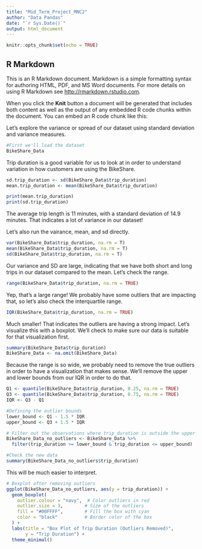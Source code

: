 ```yaml
---
title: "Mid_Term_Project_MNC2"
author: "Data Pandas"
date: "`r Sys.Date()`"
output: html_document
---
```


```r
knitr::opts_chunk$set(echo = TRUE)
```

## R Markdown

This is an R Markdown document. Markdown is a simple formatting syntax for authoring HTML, PDF, and MS Word documents. For more details on using R Markdown see <http://rmarkdown.rstudio.com>.

When you click the **Knit** button a document will be generated that includes both content as well as the output of any embedded R code chunks within the document. You can embed an R code chunk like this:

Let's explore the variance or spread of our dataset using standard deviation and variance measures. 
```r
#First we'll load the dataset
BikeShare_Data
```
Trip duration is a good variable for us to look at in order to understand variation in how customers are using the BikeShare.

```r
sd.trip_duration <- sd(BikeShare_Data$trip_duration)
mean.trip_duration <- mean(BikeShare_Data$trip_duration)

print(mean.trip_duration)
print(sd.trip_duration)

```

The average trip length is 11 minutes, with a standard deviation of 14.9 minutes. That indicates a lot of variance in our dataset!

Let's also run the vairance, mean, and sd directly.

```r
var(BikeShare_Data$trip_duration, na.rm = T)
mean(BikeShare_Data$trip_duration, na.rm = T)
sd(BikeShare_Data$trip_duration, na.rm = T)
```

Our variance and SD are large, indicating that we have both short and long trips in our dataset compared to the mean. Let's check the range.

```r
range(BikeShare_Data$trip_duration, na.rm = TRUE)

```

Yep, that's a large range! We probably have some outliers that are impacting that, so let's also check the interquartile range. 

```r
IQR(BikeShare_Data$trip_duration, na.rm = TRUE)
```

Much smaller! That indicates the outliers are having a strong impact. Let's visualize this with a boxplot. We'll check to make sure our data is suitable for that visualization first.

```r
summary(BikeShare_Data$trip_duration)
BikeShare_Data <- na.omit(BikeShare_Data)
```

Because the range is so wide, we probably need to remove the true outliers in order to have a visualization that makes sense. We'll remove the upper and lower bounds from our IQR in order to do that. 
```r

Q1 <- quantile(BikeShare_Data$trip_duration, 0.25, na.rm = TRUE)
Q3 <- quantile(BikeShare_Data$trip_duration, 0.75, na.rm = TRUE)
IQR <- Q3 - Q1

#Defining the outlier bounds
lower_bound <- Q1 - 1.5 * IQR
upper_bound <- Q3 + 1.5 * IQR

# Filter out the observations where trip_duration is outside the upper and lower bounds as we've defined them
BikeShare_Data_no_outliers <- BikeShare_Data %>%
  filter(trip_duration >= lower_bound & trip_duration <= upper_bound)

#Check the new data
summary(BikeShare_Data_no_outliers$trip_duration)

```

This will be much easier to interpret. 
```r
# Boxplot after removing outliers
ggplot(BikeShare_Data_no_outliers, aes(y = trip_duration)) +
  geom_boxplot(
    outlier.colour = "navy",  # Color outliers in red
    outlier.size = 3,        # Size of the outliers
    fill = "#00FFFF",        # Fill the box with cyan
    color = "black"          # Border color of the box
  ) +       
  labs(title = "Box Plot of Trip Duration (Outliers Removed)",
       y = "Trip Duration") +
  theme_minimal()
```


